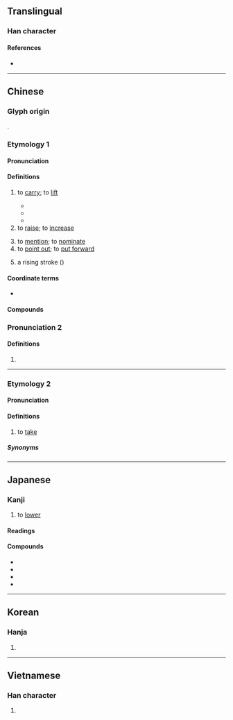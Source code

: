 {{character info/new}}
==Translingual==
{{stroke order|strokes=12}}
{{stroke order|type=animate}}

===Han character===
{{Han char|rn=64|rad=手|as=09|sn=12|four=56081|canj=QAMO|ids=⿰扌是}}

====References====
* {{Han ref|kx=0441.220|dkj=12344|dj=0792.170|hdz=31915.020|uh=63D0|ud=25552|bh=B4A3|bd=46243}}

----

==Chinese==

===Glyph origin===
{{Han etym}}
{{Han compound|手|alt1=扌|t1=hand|是|ls=psc|c1=s|c2=p}}.

===Etymology 1===
{{zh-forms}}

====Pronunciation====
{{zh-pron
|m=tí
|c=tai4
|h=pfs=thì
|md=tì
|mn=thê/xm:the/xm,zz:ti
|w=3di
|mc=y
|oc=y
|ma=y
|cat=v,n
}}

====Definitions====
{{zh-hanzi}}

# to [[carry]]; to [[lift]]
#: {{zh-x|提 得{de} 動|to be able to '''carry'''}}
#: {{zh-x|提 不 動|to be unable to '''carry'''}}
#* {{zh-x|這 瓶 酒 我 提 不 起來。|I can't '''lift''' this bottle of wine.}}
#* {{zh-x|把 箱子 提 到 那邊|to '''carry''' the box over there}}
#* {{zh-x|肩 上 提 着 一個 籃子|to '''carry''' a basket on the shoulder}}
# to [[raise]]; to [[increase]]
#: {{zh-x|提價|to increase price}}
# to [[mention]]; to [[nominate]]
# to [[point out]]; to [[put forward]]
#: {{zh-x|提出|to point out}}
# {{lb|zh|Chinese calligraphy}} a rising stroke ({{m|mul|㇀}})

====Coordinate terms====
* {{list:basic character strokes/zh}}

====Compounds====
{{zh-der|提供|一字不提|一手提拔|一條提|一闡提|不提|中提琴|中音提琴|休提|低音提琴|借提|偏提|別提|前提|勾提|反提|單提|大前提|大提琴|孩提|安提阿 |小前提|小提琴|左挈右提|左提右挈|帕提亞|懷鉛提槧|戲提調|手提包|手提式|手提箱|手提袋|拘提|招提|挈榼提壺|振衣提領|振領提綱|掂提|提不起勁|提交|提人|提倡|提偶|提價|提兵|提出|提刀|提刀弄斧|提前|提劍汗馬|提包|提升|提及|提取|提口拔舌|提名|提問|提單|提報|提塘|提壺|提壺蘆|提婆|提婆達多|提子|提存|提學|提學道|提審|提封|提心吊膽|提心在口|提心弔膽|提成|提戲|提拔|提挈|提振|提掇|提掖|提控|提摩太書|提撕|提撥|提攜|提早|提昇|提根兒|提案|提梁|提款|提款卡|提款機|提溜|提溜著心|提灌|提煉|提燈|提爐|提牌執戟|提牢|提牢官|提琴|提甕出汲|提盒|提省|提督|提破|提示|提示人|提神|提票|提稱語|提筆|提筒|提籃|提綱|提綱挈領|提線|提線木偶|提罐|提耳|提腕|提舉|提舍尼|提花|提葫蘆|提行|提補|提製|提要|提親|提訊|提詞|提調|提請|提議|提貨單|提起|提起公訴|提過|提選|提醒|提鈴喝號|提鞋|提頭|提頭知尾|提香|提高|提齁|握綱提領|攝提|朱提|李提摩太|梜提|波提且利|照提|牌提|狗兔聽提|相提並論|絕口不提|纏提|羅塞提|耳提面命|耳提面訓|胡盧提|舉綱提領|菩提|菩提子|菩提樹|菩提流志|菩提流支|菩提迦耶|菩提達摩|葫蘆提|褓抱提攜|負老提幼|辛辛那提|酒提|釋提桓因|鉤元提要|鉤玄提要|關提|阿提密斯|隻字不提|面命耳提}}

===Pronunciation 2===
{{zh-prom
|m=dī,tí,1nb=standard in Mainland,1nc=variant in Taiwan,2nb=standard in Taiwan,2nc=variant in Mainland
|c=tai4
|h=pfs=thì
|mn=qz,tw:thê/xm:the/xm,zz:ti
|cat=v
}}

====Definitions====
{{zh-hanzi}}

# {{zh-only|提防|to [[take]] [[precautions]] [[against]]; to [[watch]] [[out]] for}}

----

===Etymology 2===
{{zh-forms|alt=拿,摕}}

====Pronunciation====
{{zh-pron
|mn=xm,zz,tp,kh,tn,lk,km,mg,hc,tc:the̍h/qz,mg:thoe̍h/sx,yl:thē/twv:e̍h
|cat=v
}}

====Definitions====
{{zh-hanzi}}

# {{lb|zh|Min Nan|dialectal Hakka}} to [[take]]

=====Synonyms=====
{{zh-dial|拿}}

{{zh-cat|Beginning}}

----

==Japanese==

===Kanji===
{{ja-kanji|grade=5|rs=手09}}

# to [[lower]]

====Readings====
{{ja-readings
|goon=だい
|kanon=てい
|toon=ちょう
|kun=さ-げる
}}

====Compounds====
{{der-top|Compounds}}
* {{ja-r|提供|ていきょう}}
* {{ja-r|提出|ていしゅつ}}
* {{ja-r|前提|ぜんてい}}
* {{ja-r|提灯|ちょうちん}}
{{der-bottom}}

----

==Korean==

===Hanja===
{{ko-hanja|hangeul=[[제]], [[시]]|eumhun=끌다, 거느리다|rv=je, si|mr=che, si|y=cey, si}}

# {{defn|lang=ko|sort=手09}}

----

==Vietnamese==

===Han character===
{{vi-hantu|[[đề]], [[đè]], [[dè]], [[rề]], [[chặn]], [[chẵn]], [[chề]], [[dề]], [[nhè]], [[re]], [[rè]]|rs=手09}}

# {{defn|lang=vi|sort=手09}}